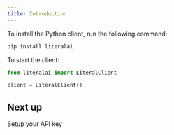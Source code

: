 ```yaml
---
title: Introduction
---
```


To install the Python client, run the following command:

```bash
pip install literalai
```

To start the client:

```python
from literalai import LiteralClient

client = LiteralClient()
```

## Next up

<Card title="Authentication" icon="lock" href="/get-started/authentication">
  Setup your API key
</Card>
